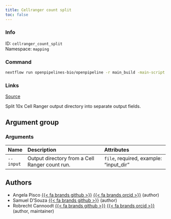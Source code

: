 ```yaml
---
title: Cellranger count split
toc: false
---
```


::: {.column-margin}

### Info

ID: `cellranger_count_split`  
Namespace: `mapping`

### Command

```bash
nextflow run openpipelines-bio/openpipeline -r main_build -main-script target/nextflow/mapping/cellranger_count_split/main.nf --help
```

### Links
[Source](https://github.com/openpipelines-bio/openpipeline/blob/main/src/mapping/cellranger_count_split){.btn-action .btn-sm .btn-info .btn role="button"}
:::

Split 10x Cell Ranger output directory into separate output fields.

## Argument group

### Arguments



:::{.column-body-outset}
|Name      |Description                                    |Attributes                             |
|:---------|:----------------------------------------------|:--------------------------------------|
|`--input` |Output directory from a Cell Ranger count run. |`file`, required, example: "input_dir" |
:::

## Authors

 * Angela Pisco [{{< fa brands github >}}](https://github.com/aopisco) [{{< fa brands orcid >}}](https://orcid.org/0000-0003-0142-2355) (author)
 * Samuel D'Souza [{{< fa brands github >}}](https://github.com/srdsam) (author)
 * Robrecht Cannoodt [{{< fa brands github >}}](https://github.com/rcannood) [{{< fa brands orcid >}}](https://orcid.org/0000-0003-3641-729X) (author, maintainer)
